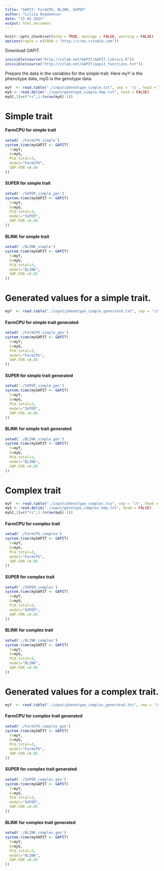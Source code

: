 ```yaml
---
title: "GAPIT: FarmCPU, BLINK, SUPER"
author: "Liliia Bogdanova"
date: "15 05 2023"
output: html_document
---
```


```r
knitr::opts_chunk$set(echo = TRUE, message = FALSE, warning = FALSE)
options(repos = c(CRAN = "http://cran.rstudio.com"))
```
Download GAPIT.
```r
invisible(source("http://zzlab.net/GAPIT/GAPIT.library.R"))
invisible(source("http://zzlab.net/GAPIT/gapit_functions.txt"))
```
Prepare the data in the variables for the simple trait. Here myY is the phenotype data, myG is the genotype data.
```r
myY  <- read.table("./input/phenotype_simple.txt", sep = '\t', head = TRUE)
myG <- read.delim("./input/genotype_simple.hmp.txt", head = FALSE)
myG[,1]=c("rs",1:(nrow(myG)-1))
```
# Simple trait
#### FarmCPU for simple trait
```r
setwd('./FarmCPU_simple')
system.time(myGAPIT <- GAPIT(
  Y=myY,
  G=myG,
  PCA.total=3, 
  model="FarmCPU",
  SNP.FDR =0.05
))
```
#### SUPER for simple trait
```r
setwd('./SUPER_simple_gen')
system.time(myGAPIT <- GAPIT(
  Y=myY,
  G=myG,
  PCA.total=3, 
  model="SUPER",
  SNP.FDR =0.05
))
```
#### BLINK for simple trait
```r
setwd('./BLINK_simple')
system.time(myGAPIT <- GAPIT(
  Y=myY,
  G=myG,
  PCA.total=3, 
  model="BLINK",
  SNP.FDR =0.05
))
```
# Generated values for a simple trait.
```r
myY  <- read.table("./input/phenotype_simple_generated.txt", sep = '\t', head = TRUE)
```
#### FarmCPU for simple trait generated
```r
setwd('./FarmCPU_simple_gen')
system.time(myGAPIT <- GAPIT(
  Y=myY,
  G=myG,
  PCA.total=3, 
  model="FarmCPU",
  SNP.FDR =0.05
))
```
#### SUPER for simple trait generated
```r
setwd('./SUPER_simple_gen')
system.time(myGAPIT <- GAPIT(
  Y=myY,
  G=myG,
  PCA.total=3, 
  model="SUPER",
  SNP.FDR =0.05
))
```
#### BLINK for simple trait generated
```r
setwd('./BLINK_simple_gen')
system.time(myGAPIT <- GAPIT(
  Y=myY,
  G=myG,
  PCA.total=3, 
  model="BLINK",
  SNP.FDR =0.05
))
```
# Complex trait
```r
myY  <- read.table("./input/phenotype_complex.tsv", sep = '\t', head = TRUE)
myG <- read.delim("./input/genotype_complex.hmp.txt", head = FALSE)
myG[,1]=c("rs",1:(nrow(myG)-1))
```
#### FarmCPU for complex trait
```r
setwd('./FarmCPU_complex')
system.time(myGAPIT <- GAPIT(
  Y=myY,
  G=myG,
  PCA.total=3, 
  model="FarmCPU",
  SNP.FDR =0.05
))
```
#### SUPER for complex trait
```r
setwd('./SUPER_complex')
system.time(myGAPIT <- GAPIT(
  Y=myY,
  G=myG,
  PCA.total=3, 
  model="SUPER",
  SNP.FDR =0.05
))
```
#### BLINK for complex trait
```r
setwd('./BLINK_complex')
system.time(myGAPIT <- GAPIT(
  Y=myY,
  G=myG,
  PCA.total=3, 
  model="BLINK",
  SNP.FDR =0.05
))
```
# Generated values for a complex trait.
```r
myY  <- read.table("./input/phenotype_complex_generated.txt", sep = '\t', head = TRUE)
```
#### FarmCPU for complex trait generated
```r
setwd('./FarmCPU_complex_gen')
system.time(myGAPIT <- GAPIT(
  Y=myY,
  G=myG,
  PCA.total=3, 
  model="FarmCPU",
  SNP.FDR =0.05
))
```
#### SUPER for complex trait generated
```r
setwd('./SUPER_complex_gen')
system.time(myGAPIT <- GAPIT(
  Y=myY,
  G=myG,
  PCA.total=3, 
  model="SUPER",
  SNP.FDR =0.05
))
```
#### BLINK for complex trait generated
```r
setwd('./BLINK_complex_gen')
system.time(myGAPIT <- GAPIT(
  Y=myY,
  G=myG,
  PCA.total=3, 
  model="BLINK",
  SNP.FDR =0.05
))
```
